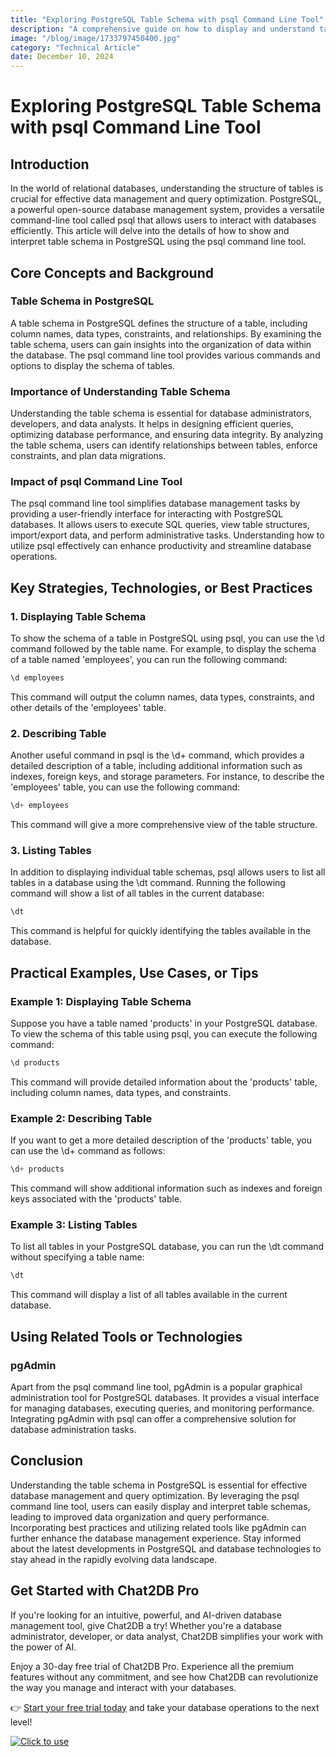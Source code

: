 ```yaml
---
title: "Exploring PostgreSQL Table Schema with psql Command Line Tool"
description: "A comprehensive guide on how to display and understand table schema in PostgreSQL using the psql command line tool."
image: "/blog/image/1733797450400.jpg"
category: "Technical Article"
date: December 10, 2024
---
```


# Exploring PostgreSQL Table Schema with psql Command Line Tool

## Introduction

In the world of relational databases, understanding the structure of tables is crucial for effective data management and query optimization. PostgreSQL, a powerful open-source database management system, provides a versatile command-line tool called psql that allows users to interact with databases efficiently. This article will delve into the details of how to show and interpret table schema in PostgreSQL using the psql command line tool.

## Core Concepts and Background

### Table Schema in PostgreSQL

A table schema in PostgreSQL defines the structure of a table, including column names, data types, constraints, and relationships. By examining the table schema, users can gain insights into the organization of data within the database. The psql command line tool provides various commands and options to display the schema of tables.

### Importance of Understanding Table Schema

Understanding the table schema is essential for database administrators, developers, and data analysts. It helps in designing efficient queries, optimizing database performance, and ensuring data integrity. By analyzing the table schema, users can identify relationships between tables, enforce constraints, and plan data migrations.

### Impact of psql Command Line Tool

The psql command line tool simplifies database management tasks by providing a user-friendly interface for interacting with PostgreSQL databases. It allows users to execute SQL queries, view table structures, import/export data, and perform administrative tasks. Understanding how to utilize psql effectively can enhance productivity and streamline database operations.

## Key Strategies, Technologies, or Best Practices

### 1. Displaying Table Schema

To show the schema of a table in PostgreSQL using psql, you can use the \d command followed by the table name. For example, to display the schema of a table named 'employees', you can run the following command:

```sql
\d employees
```

This command will output the column names, data types, constraints, and other details of the 'employees' table.

### 2. Describing Table

Another useful command in psql is the \d+ command, which provides a detailed description of a table, including additional information such as indexes, foreign keys, and storage parameters. For instance, to describe the 'employees' table, you can use the following command:

```sql
\d+ employees
```

This command will give a more comprehensive view of the table structure.

### 3. Listing Tables

In addition to displaying individual table schemas, psql allows users to list all tables in a database using the \dt command. Running the following command will show a list of all tables in the current database:

```sql
\dt
```

This command is helpful for quickly identifying the tables available in the database.

## Practical Examples, Use Cases, or Tips

### Example 1: Displaying Table Schema

Suppose you have a table named 'products' in your PostgreSQL database. To view the schema of this table using psql, you can execute the following command:

```sql
\d products
```

This command will provide detailed information about the 'products' table, including column names, data types, and constraints.

### Example 2: Describing Table

If you want to get a more detailed description of the 'products' table, you can use the \d+ command as follows:

```sql
\d+ products
```

This command will show additional information such as indexes and foreign keys associated with the 'products' table.

### Example 3: Listing Tables

To list all tables in your PostgreSQL database, you can run the \dt command without specifying a table name:

```sql
\dt
```

This command will display a list of all tables available in the current database.

## Using Related Tools or Technologies

### pgAdmin

Apart from the psql command line tool, pgAdmin is a popular graphical administration tool for PostgreSQL databases. It provides a visual interface for managing databases, executing queries, and monitoring performance. Integrating pgAdmin with psql can offer a comprehensive solution for database administration tasks.

## Conclusion

Understanding the table schema in PostgreSQL is essential for effective database management and query optimization. By leveraging the psql command line tool, users can easily display and interpret table schemas, leading to improved data organization and query performance. Incorporating best practices and utilizing related tools like pgAdmin can further enhance the database management experience. Stay informed about the latest developments in PostgreSQL and database technologies to stay ahead in the rapidly evolving data landscape.


## Get Started with Chat2DB Pro

If you're looking for an intuitive, powerful, and AI-driven database management tool, give Chat2DB a try! Whether you're a database administrator, developer, or data analyst, Chat2DB simplifies your work with the power of AI.

Enjoy a 30-day free trial of Chat2DB Pro. Experience all the premium features without any commitment, and see how Chat2DB can revolutionize the way you manage and interact with your databases.

👉 [Start your free trial today](https://chat2db.ai/pricing) and take your database operations to the next level!


[![Click to use](/image/blog/bg/chat2db.jpg)](https://chat2db.ai/)
